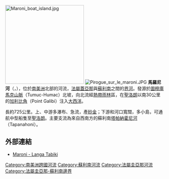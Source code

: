 [[File:Maroni_boat_island.jpg|250px]]
[[File:Pirogue_sur_le_maroni.JPG|right]]
'''馬羅尼河'''（{{lang-fr|'''Maroni'''}}，{{lang-nl|'''Marowijne Rivier'''}}），位於[[南美洲|南美洲]]北部的河流，[[法屬蓋亞那|法屬蓋亞那]]與[[蘇利南|蘇利南]]之間的[[界河|界河]]。發源於[[圖穆庫馬克山脈|圖穆庫馬克山脈]]（Tumuc-Humac）北坡，向北流經[[熱帶雨林|熱帶雨林]]區，在[[聖洛朗|聖洛朗]]以南30公里的[[加利比角|加利比角]]（Point Galibi）注入[[大西洋|大西洋]]。

長約725公里。上、中游多瀑布、急流，產[[砂金|砂金]]；下游和河口寬闊，多小島，可通航中型船隻至[[聖洛朗|聖洛朗]]。主要支流為來自西南方的蘇利南[[塔帕納霍尼河|塔帕納霍尼河]]（Tapanahoni）。

==外部連結==
*[http://www.grdc.sr.unh.edu/html/Polygons/P3512400.html Maroni - Langa Tabiki] {{en}}

{{DEFAULTSORT:Marowijne}}
[[Category:南美洲跨國河流|Category:南美洲跨國河流]]
[[Category:蘇利南河流|Category:蘇利南河流]]
[[Category:法屬圭亞那河流|Category:法屬圭亞那河流]]
[[Category:法屬圭亞那-蘇利南邊界|Category:法屬圭亞那-蘇利南邊界]]